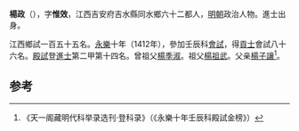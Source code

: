 '''楊政'''（{{bd|1378年||？}}），字'''惟效'''，江西吉安府吉水縣同水鄉六十二都人，[[明朝|明朝]]政治人物。進士出身。

江西鄉試一百五十五名。[[永樂|永樂]]十年（1412年），參加壬辰科[[會試|會試]]，得[[貢士|貢士]]會試八十六名。[[殿試|殿試]]登[[進士|進士]]第二甲第十四名。曾祖父[[楊季淑|楊季淑]]。祖父[[楊祖武|楊祖武]]。父亲[[楊子讓|楊子讓]]<ref>《天一阁藏明代科举录选刊·登科录》（《永樂十年壬辰科殿試金榜》）</ref>。

==参考==
{{reflist}}
{{明朝人物小作品}}
{{永樂十年壬辰科殿試金榜}}